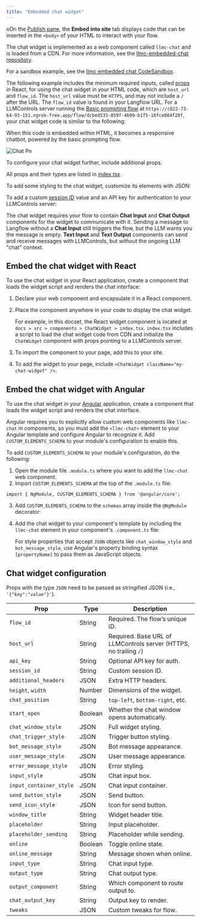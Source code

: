 ```yaml
---
title: "Embedded chat widget"
---
```


oOn the [Publish pane](/Concepts/publish-flows), the **Embed into site** tab displays code that can be inserted in the `<body>` of your HTML to interact with your flow.

The chat widget is implemented as a web component called `llmc-chat` and is loaded from a CDN. For more information, see the [llmc-embedded-chat repository](https://github.com/langflow-ai/langflow-embedded-chat).

For a sandbox example, see the [llmc embedded chat CodeSandbox](https://codesandbox.io/p/sandbox/langflow-embedded-chat-example-dv9zpx).

The following example includes the minimum required inputs, called [props](https://react.dev/learn/passing-props-to-a-component) in React, for using the chat widget in your HTML code, which are `host_url` and `flow_id`. The `host_url` value must be `HTTPS`, and may not include a `/` after the URL. The `flow_id` value is found in your Langflow URL. For a LLMControls server running the [Basic prompting flow](/Templates/Basicprompting) at `https://c822-73-64-93-151.ngrok-free.app/flow/dcbed533-859f-4b99-b1f5-16fce884f28f`, your chat widget code is similar to the following:

When this code is embedded within HTML, it becomes a responsive chatbot, powered by the basic prompting flow.

![Chat Pn](/images/chat.png)

To configure your chat widget further, include additional props.

All props and their types are listed in [index.tsx](https://github.com/langflow-ai/langflow-embedded-chat/blob/main/src/index.tsx).

To add some styling to the chat widget, customize its elements with JSON:

To add a custom [session ID](https://docs.langflow.org/session-id) value and an API key for authentication to your LLMControls server:

The chat widget requires your flow to contain **Chat Input** and **Chat Output** components for the widget to communicate with it. Sending a message to Langflow without a **Chat Input** still triggers the flow, but the LLM warns you the message is empty. **Text Input** and **Text Output** components can send and receive messages with LLMControls, but without the ongoing LLM "chat" context.

## **Embed the chat widget with React**

To use the chat widget in your React application, create a component that loads the widget script and renders the chat interface:

1. Declare your web component and encapsulate it in a React component.
2. Place the component anywhere in your code to display the chat widget.

   For example, in this docset, the React widget component is located at `docs > src > components > ChatWidget > index.tsx`. `index.tsx` includes a script to load the chat widget code from CDN and initialize the `ChatWidget` component with props pointing to a LLMControls server.
3. To import the component to your page, add this to your site.
4. To add the widget to your page, include `<ChatWidget className="my-chat-widget" />`.

## **Embed the chat widget with Angular**

To use the chat widget in your [Angular](https://angular.dev/overview) application, create a component that loads the widget script and renders the chat interface.

Angular requires you to explicitly allow custom web components like `llmc-chat` in components, so you must add the `<llmc-chat>` element to your Angular template and configure Angular to recognize it. Add `CUSTOM_ELEMENTS_SCHEMA` to your module's configuration to enable this.

To add `CUSTOM_ELEMENTS_SCHEMA` to your module's configuration, do the following:

1. Open the module file `.module.ts` where you want to add the `llmc-chat` web component.
2. Import `CUSTOM_ELEMENTS_SCHEMA` at the top of the `.module.ts` file:

`import { NgModule, CUSTOM_ELEMENTS_SCHEMA } from '@angular/core';`

3. Add `CUSTOM_ELEMENTS_SCHEMA` to the `schemas` array inside the `@NgModule` decorator:
4. Add the chat widget to your component's template by including the `llmc-chat` element in your component's `.component.ts` file:

   For style properties that accept `JSON` objects like `chat_window_style` and `bot_message_style`, use Angular's property binding syntax `[propertyName]` to pass them as JavaScript objects.

## Chat widget configuration

Props with the type `JSON` need to be passed as stringified JSON (i.e., `'{"key":"value"}'`).

| Prop                    | Type    | Description                                                       |
| ----------------------- | ------- | ----------------------------------------------------------------- |
| `flow_id`               | String  | Required. The flow’s unique ID.                                   |
| `host_url`              | String  | Required. Base URL of LLMControls server (HTTPS, no trailing `/`) |
| `api_key`               | String  | Optional API key for auth.                                        |
| `session_id`            | String  | Custom session ID.                                                |
| `additional_headers`    | JSON    | Extra HTTP headers.                                               |
| `height`, `width`       | Number  | Dimensions of the widget.                                         |
| `chat_position`         | String  | `top-left`, `bottom-right`, etc.                                  |
| `start_open`            | Boolean | Whether the chat window opens automatically.                      |
| `chat_window_style`     | JSON    | Full widget styling.                                              |
| `chat_trigger_style`    | JSON    | Trigger button styling.                                           |
| `bot_message_style`     | JSON    | Bot message appearance.                                           |
| `user_message_style`    | JSON    | User message appearance.                                          |
| `error_message_style`   | JSON    | Error styling.                                                    |
| `input_style`           | JSON    | Chat input box.                                                   |
| `input_container_style` | JSON    | Chat input container.                                             |
| `send_button_style`     | JSON    | Send button.                                                      |
| `send_icon_style`       | JSON    | Icon for send button.                                             |
| `window_title`          | String  | Widget header title.                                              |
| `placeholder`           | String  | Input placeholder.                                                |
| `placeholder_sending`   | String  | Placeholder while sending.                                        |
| `online`                | Boolean | Toggle online state.                                              |
| `online_message`        | String  | Message shown when online.                                        |
| `input_type`            | String  | Chat input type.                                                  |
| `output_type`           | String  | Chat output type.                                                 |
| `output_component`      | String  | Which component to route output to.                               |
| `chat_output_key`       | String  | Output key to render.                                             |
| `tweaks`                | JSON    | Custom tweaks for flow.                                           |